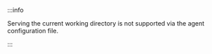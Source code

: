 :::info

Serving the current working directory is not supported via the agent configuration file.

:::
